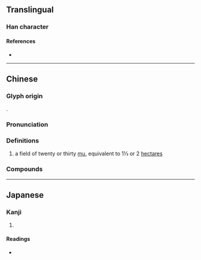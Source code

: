 {{character info}}
==Translingual==

===Han character===
{{Han char|rn=102|rad=田|as=08|sn=13|four=63012|canj=WJNU|ids=⿰田宛}}

====References====
* {{Han ref|kx=0765.040|dkj=21894|dj=1176.040|hdz=42549.010|uh=7579|ud=30073|bh=DEC4|bd=57028}}

----

==Chinese==
{{zh-forms}}

===Glyph origin===
{{Han etym}}
{{Han compound|田|宛|t1=field|ls=psc|c1=s|c2=p}}.

===Pronunciation===
{{zh-pron
|m=wǎn
|c=jyun2
|mc=y
|oc=y
|cat=
}}

===Definitions===
{{zh-hanzi}}

# a field of twenty or thirty [[畝|mu]], equivalent to 1⅓ or 2 [[hectare]]s

===Compounds===
{{zh-der|畹町|九畹遺容|九畹溪}}

----

==Japanese==

===Kanji===
{{ja-kanji|grade=|rs=田08}}

# {{rfdef|ja|sort=田08}}

====Readings====
* {{ja-readings
|on=えん, おん
}}